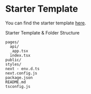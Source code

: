 # Starter Template

You can find the starter template [here](https://github.com/gluestack/glue-plugin-web/tree/master/template).

Starter Template & Folder Structure

```
pages/
  api/
  _app.tsx
  index.tsx
public/
styles/
next - env.d.ts
next.config.js
package.json
README.md
tsconfig.js
```
